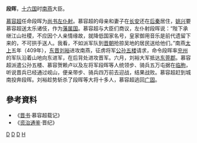 '''段晖'''{{BD|？||409年|}}，[[十六国|十六国]]时[[南燕_(十六國)|南燕]]大臣。

[[慕容超|慕容超]]任命段晖为[[尚书左仆射|尚书左仆射]]。慕容超的母亲和妻子在[[长安|长安]]还在[[后秦|后秦]]居住，[[姚兴|姚兴]]要慕容超送太乐诸伎，作为[[藩属国|藩属国]]。慕容超与大臣们商议，左仆射段晖说：“陛下承继江山社稷，不应因个人亲情缘故，就降低国家名号，皇家御用音乐是前代遗留下来的，不可拱手送人。我看，不如派军队到[[晋朝|晋朝]]抢掠吴地的居民送给他们。”南燕[[太上|太上]]五年（409年），[[东晋|东晋]][[刘裕|刘裕]]进攻南燕，征虏将军[[公孙五楼|公孙五楼]]请求，命令段晖率[[兖州|兖州]]的军队沿着山地向东进军，在后背处进攻晋军。六月，刘裕大军抵达[[东莞郡|东莞郡]]。慕容超派遣公孙五楼、慕容贺赖卢以及左将军段晖等人统领步、骑兵五万屯据在[[临朐|临朐]]，听说晋兵已经通过岘山，便亲带步、骑兵四万前去迎战，结果战败。慕容超赶到城南投奔段晖。刘裕趁势斩杀了段晖等大将十多人，慕容超逃回[[广固|广固]]。

== 參考資料 ==
* 《[[晋书|晋书]]·慕容超载记》
* 《[[资治通鉴|资治通鉴]]·晋纪》

[[Category:南燕官员|D]]
[[Category:五胡十六國被殺害人物|D]]
[[Category:晉朝戰爭身亡者|D]]
[[Category:段姓|H]]
